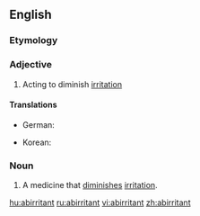 ==English==

===Etymology===

{{prefix|ab|irritant}}

===Adjective===
{{en-adj}}

# {{medicine}} Acting to diminish [[irritation]]

====Translations====
{{trans-top|acting to diminish irritation}}
*German: {{t|de|reizmindernd}}
{{trans-mid}}
*Korean: {{t|ko|항자극성|tr=hangjageukseong}}
{{trans-bottom}}

===Noun===
{{en-noun}}

# {{medicine}} A medicine that [[diminish]]es [[irritation]].

[[hu:abirritant]]
[[ru:abirritant]]
[[vi:abirritant]]
[[zh:abirritant]]